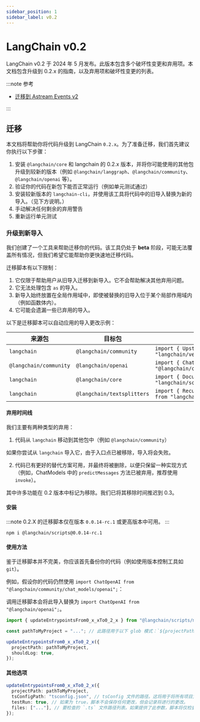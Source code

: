 ```yaml
---
sidebar_position: 1
sidebar_label: v0.2
---
```


# LangChain v0.2

LangChain v0.2 于 2024 年 5 月发布。此版本包含多个破坏性变更和弃用项。本文档包含升级到 0.2.x 的指南，以及弃用项和破坏性变更的列表。

:::note 参考

- [迁移到 Astream Events v2](/docs/versions/v0_2/migrating_astream_events)

:::

## 迁移

本文档将帮助你将代码升级到 LangChain `0.2.x`。为了准备迁移，我们首先建议你执行以下步骤：

1. 安装 `@langchain/core` 和 langchain 的 0.2.x 版本，并将你可能使用的其他包升级到较新的版本（例如 `@langchain/langgraph`、`@langchain/community`、`@langchain/openai` 等）。
2. 验证你的代码在新包下能否正常运行（例如单元测试通过）
3. 安装较新版本的 `langchain-cli`，并使用该工具将代码中的旧导入替换为新的导入。（见下方说明。）
4. 手动解决任何剩余的弃用警告
5. 重新运行单元测试

### 升级到新导入

我们创建了一个工具来帮助迁移你的代码。该工具仍处于 **beta** 阶段，可能无法覆盖所有情况，但我们希望它能帮助你更快速地迁移代码。

迁移脚本有以下限制：

1. 它仅限于帮助用户从旧导入迁移到新导入。它不会帮助解决其他弃用问题。
2. 它无法处理包含 `as` 的导入。
3. 新导入始终放置在全局作用域中，即使被替换的旧导入位于某个局部作用域内（例如函数体内）。
4. 它可能会遗漏一些已弃用的导入。

以下是迁移脚本可以自动应用的导入更改示例：

| 来源包           | 目标包                 | 已弃用的导入                                                          | 新导入                                                                       |
| ------------------ | ---------------------- | --------------------------------------------------------------------- | ---------------------------------------------------------------------------- |
| `langchain`        | `@langchain/community` | `import { UpstashVectorStore } from "langchain/vectorstores/upstash"` | `import { UpstashVectorStore } from "@langchain/community/vectorstores/upstash"` |
| `@langchain/community` | `@langchain/openai`    | `import { ChatOpenAI } from "@langchain/community/chat_models/openai"` | `import { ChatOpenAI } from "@langchain/openai"`                             |
| `langchain`        | `@langchain/core`      | `import { Document } from "langchain/schema/document"`                | `import { Document } from "@langchain/core/documents"`                       |
| `langchain`        | `@langchain/textsplitters` | `import { RecursiveCharacterTextSplitter } from "langchain/text_splitter"` | `import { RecursiveCharacterTextSplitter } from "@langchain/textsplitters"` |

#### 弃用时间线

我们主要有两种类型的弃用：

1. 代码从 `langchain` 移动到其他包中（例如 `@langchain/community`）

如果你尝试从 `langchain` 导入它，由于入口点已被移除，导入将会失败。

2. 代码已有更好的替代方案可用，并最终将被删除，以便只保留一种实现方式（例如，ChatModels 中的 `predictMessages` 方法已被弃用，推荐使用 `invoke`）。

其中许多功能在 0.2 版本中标记为移除。我们已将其移除时间推迟到 0.3。

#### 安装

:::note
0.2.X 的迁移脚本仅在版本 `0.0.14-rc.1` 或更高版本中可用。
:::

```bash npm2yarn
npm i @langchain/scripts@0.0.14-rc.1
```

#### 使用方法

鉴于迁移脚本并不完美，你应该首先备份你的代码（例如使用版本控制工具如 `git`）。

例如，假设你的代码仍然使用 `import ChatOpenAI from "@langchain/community/chat_models/openai";`：

调用迁移脚本会将此导入替换为 `import ChatOpenAI from "@langchain/openai";`。

```typescript
import { updateEntrypointsFrom0_x_xTo0_2_x } from "@langchain/scripts/migrations";

const pathToMyProject = "..."; // 此路径用于以下 glob 模式：`${projectPath}/**/*.{ts,tsx,js,jsx}`。

updateEntrypointsFrom0_x_xTo0_2_x({
  projectPath: pathToMyProject,
  shouldLog: true,
});
```

#### 其他选项

```typescript
updateEntrypointsFrom0_x_xTo0_2_x({
  projectPath: pathToMyProject,
  tsConfigPath: "tsconfig.json", // tsConfig 文件的路径。这将用于将所有项目文件加载到脚本中。
  testRun: true, // 如果为 true，脚本不会保存任何更改，但会记录将进行的更改。
  files: ["..."], // 要检查的 `.ts` 文件路径列表。如果提供了此参数，脚本将仅检查这些文件。
});
```